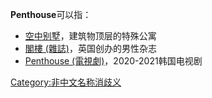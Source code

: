 {{wiktionary|penthouse}}
'''Penthouse'''可以指：

*[[空中别墅|空中别墅]]，建筑物顶层的特殊公寓
*[[閣樓_(雜誌)|閣樓 (雜誌)]]，英国创办的男性杂志
*[[Penthouse_(電視劇)|Penthouse (電視劇)]]，2020-2021韩国电视剧

{{disambiguation}}

[[Category:非中文名称消歧义|Category:非中文名称消歧义]]